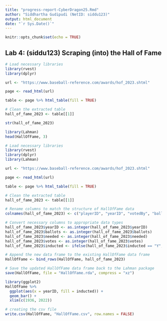 ```yaml
---
title: "progress-report-CyberDragon25.Rmd"
author: "Siddhartha Gudipudi (NetID: siddu123)"
output: html_document
date: "`r Sys.Date()`"
---
```


```r
knitr::opts_chunk$set(echo = TRUE)
```

## Lab 4: (siddu123) Scraping (into) the Hall of Fame
```r
# Load necessary libraries
library(rvest)
library(dplyr)

url <- "https://www.baseball-reference.com/awards/hof_2023.shtml"

page <- read_html(url)

table <- page %>% html_table(fill = TRUE)

# Clean the extracted table
hall_of_fame_2023 <- table[[1]]  

str(hall_of_fame_2023)

library(Lahman)
head(HallOfFame, 3)

```


```r
# Load necessary libraries
library(rvest)
library(dplyr)
library(Lahman)

url <- "https://www.baseball-reference.com/awards/hof_2023.shtml"

page <- read_html(url)

table <- page %>% html_table(fill = TRUE)

# Clean the extracted table
hall_of_fame_2023 <- table[[1]] 

# Rename columns to match the structure of HallOfFame data
colnames(hall_of_fame_2023) <- c("playerID", "yearID", "votedBy", "ballots", "needed", "votes", "inducted", "category", "needed_note")

# Convert necessary columns to appropriate data types
hall_of_fame_2023$yearID <- as.integer(hall_of_fame_2023$yearID)
hall_of_fame_2023$ballots <- as.integer(hall_of_fame_2023$ballots)
hall_of_fame_2023$needed <- as.integer(hall_of_fame_2023$needed)
hall_of_fame_2023$votes <- as.integer(hall_of_fame_2023$votes)
hall_of_fame_2023$inducted <- ifelse(hall_of_fame_2023$inducted == "Y", "Y", "N")  # Convert to "Y" or "N"

# Append the new data frame to the existing HallOfFame data frame
HallOfFame <- bind_rows(HallOfFame, hall_of_fame_2023)

# Save the updated HallOfFame data frame back to the Lahman package
save(HallOfFame, file = "HallOfFame.rda", compress = "xz")

```

```r
library(ggplot2)
HallOfFame %>% 
  ggplot(aes(x = yearID, fill = inducted)) +
  geom_bar() +
  xlim(c(1936, 2022))
```

```r
# creating the csv file
write.csv(HallOfFame, "HallOfFame.csv", row.names = FALSE)

```
